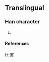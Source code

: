 ==Translingual==

===Han character===
{{Han char|rn=|rad=人|as=12|sn=14|four=|canj=人十廿卜 (OJTY)}}

# {{defn|Han}}

====References====
{{Han ref|kx=0118.051|dkj=|dj=|hdz=|uh=348F|ud=13455|bh=|bd=}}



[[fr:㒏]]